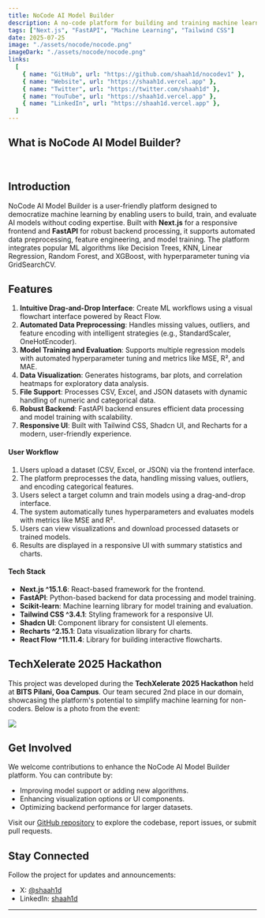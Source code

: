 ```yaml
---
title: NoCode AI Model Builder
description: A no-code platform for building and training machine learning models with an intuitive drag-and-drop interface, powered by Next.js and FastAPI.
tags: ["Next.js", "FastAPI", "Machine Learning", "Tailwind CSS"]
date: 2025-07-25
image: "./assets/nocode/nocode.png"
imageDark: "./assets/nocode/nocode.png"
links:
  [
    { name: "GitHub", url: "https://github.com/shaah1d/nocodev1" },
    { name: "Website", url: "https://shaah1d.vercel.app" },
    { name: "Twitter", url: "https://twitter.com/shaah1d" },
    { name: "YouTube", url: "https://shaah1d.vercel.app" },
    { name: "LinkedIn", url: "https://shaah1d.vercel.app" },
  ]
---
```


## What is NoCode AI Model Builder?

<br />

## Introduction

NoCode AI Model Builder is a user-friendly platform designed to democratize machine learning by enabling users to build, train, and evaluate AI models without coding expertise. Built with **Next.js** for a responsive frontend and **FastAPI** for robust backend processing, it supports automated data preprocessing, feature engineering, and model training. The platform integrates popular ML algorithms like Decision Trees, KNN, Linear Regression, Random Forest, and XGBoost, with hyperparameter tuning via GridSearchCV.

## Features

1. **Intuitive Drag-and-Drop Interface**: Create ML workflows using a visual flowchart interface powered by React Flow.
2. **Automated Data Preprocessing**: Handles missing values, outliers, and feature encoding with intelligent strategies (e.g., StandardScaler, OneHotEncoder).
3. **Model Training and Evaluation**: Supports multiple regression models with automated hyperparameter tuning and metrics like MSE, R², and MAE.
4. **Data Visualization**: Generates histograms, bar plots, and correlation heatmaps for exploratory data analysis.
5. **File Support**: Processes CSV, Excel, and JSON datasets with dynamic handling of numeric and categorical data.
6. **Robust Backend**: FastAPI backend ensures efficient data processing and model training with scalability.
7. **Responsive UI**: Built with Tailwind CSS, Shadcn UI, and Recharts for a modern, user-friendly experience.

#### User Workflow

1. Users upload a dataset (CSV, Excel, or JSON) via the frontend interface.
2. The platform preprocesses the data, handling missing values, outliers, and encoding categorical features.
3. Users select a target column and train models using a drag-and-drop interface.
4. The system automatically tunes hyperparameters and evaluates models with metrics like MSE and R².
5. Users can view visualizations and download processed datasets or trained models.
6. Results are displayed in a responsive UI with summary statistics and charts.

#### Tech Stack

- **Next.js ^15.1.6**: React-based framework for the frontend.
- **FastAPI**: Python-based backend for data processing and model training.
- **Scikit-learn**: Machine learning library for model training and evaluation.
- **Tailwind CSS ^3.4.1**: Styling framework for a responsive UI.
- **Shadcn UI**: Component library for consistent UI elements.
- **Recharts ^2.15.1**: Data visualization library for charts.
- **React Flow ^11.11.4**: Library for building interactive flowcharts.

## TechXelerate 2025 Hackathon

This project was developed during the **TechXelerate 2025 Hackathon** held at **BITS Pilani, Goa Campus**. Our team secured 2nd place in our domain, showcasing the platform's potential to simplify machine learning for non-coders. Below is a photo from the event:
<br />
<div className="flex flex-col justify-between w-full">
  <img src="./assets/nocode/rank2.jpg" className="max-w-[75%] mx-auto" />
</div>



## Get Involved

We welcome contributions to enhance the NoCode AI Model Builder platform. You can contribute by:

- Improving model support or adding new algorithms.
- Enhancing visualization options or UI components.
- Optimizing backend performance for larger datasets.

Visit our [GitHub repository](https://github.com/shaah1d/nocodev1) to explore the codebase, report issues, or submit pull requests.

## Stay Connected

Follow the project for updates and announcements:

- X: [@shaah1d](https://x.com/shaah1d)
- LinkedIn: [shaah1d](https://shaah1d.vercel.app)
---